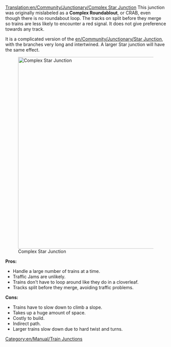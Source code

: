 [[Translation:en/Community/Junctionary/Complex Star Junction]]
{{en/Community/Junctionary/Navigation}}
This junction was originally mislabeled as a '''Complex Roundablout''', or CRAB, even though there is no roundabout loop.  The tracks on split before they merge so trains are less likely to encounter a red signal. It does not give preference towards any track.

It is a complicated version of the [[en/Community/Junctionary/Star Junction]], with the branches very long and intertwined.  A larger Star junction will have the same effect.

[[File:en/Community/Junctionary/Lgroundabout.png|left|thumb|600px|Complex Star Junction]]

'''Pros:'''
*Handle a large number of trains at a time.
*Traffic Jams are unlikely.
*Trains don't have to loop around like they do in a cloverleaf.
*Tracks split before they merge, avoiding traffic problems.

'''Cons:'''
*Trains have to slow down to climb a slope.
*Takes up a huge amount of space.
*Costly to build.
*Indirect path.
*Larger trains slow down due to hard twist and turns.

[[Category:en/Manual/Train Junctions]]